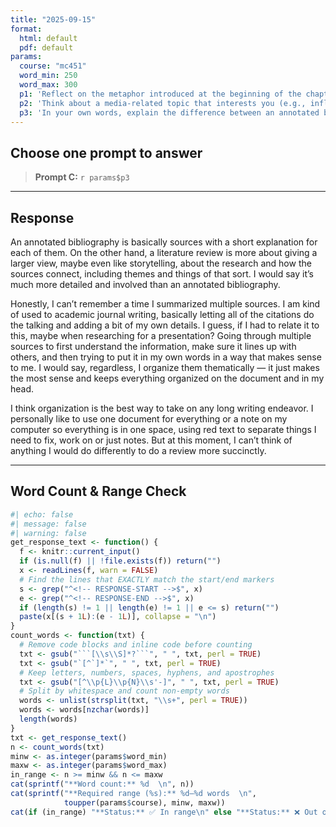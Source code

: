 ```yaml
---
title: "2025-09-15"
format:
  html: default
  pdf: default
params:
  course: "mc451"
  word_min: 250
  word_max: 300
  p1: 'Reflect on the metaphor introduced at the beginning of the chapter: walking into a conversation that’s already underway. Have you ever had that experience in real life (in class, online, or at work)? What happened when you did—or didn’t—take the time to listen first? How does that scenario relate to the role of the literature review in research? Why is it important to understand what’s already been said before adding your ideas?'
  p2: 'Think about a media-related topic that interests you (e.g., influencer culture, video game violence, media portrayals of mental health). Now imagine you are preparing to write a literature review on that topic. What kind of “gap” would you look for to justify a new study? Would it be a topical void, a contradiction, or an overlooked perspective? Why does that kind of gap matter in media research?'
  p3: 'In your own words, explain the difference between an annotated bibliography and a proper literature review. Why is that difference significant? Reflect on a time when you had to summarize multiple sources for a paper or project. Did you organize those sources thematically, or treat each one individually? Looking ahead, how will your approach change when writing your literature review?'
---
```


## Choose **one** prompt to answer

> **Prompt C:** `r params$p3`

---

## Response

<!-- RESPONSE-START -->
An annotated bibliography is basically sources with a short explanation for each of them. On the other hand, a literature review is more about giving a larger view, maybe even like storytelling, about the research and how the sources connect, including themes and things of that sort. I would say it’s much more detailed and involved than an annotated bibliography.

Honestly, I can’t remember a time I summarized multiple sources. I am kind of used to academic journal writing, basically letting all of the citations do the talking and adding a bit of my own details. I guess, if I had to relate it to this, maybe when researching for a presentation? Going through multiple sources to first understand the information, make sure it lines up with others, and then trying to put it in my own words in a way that makes sense to me. I would say, regardless, I organize them thematically — it just makes the most sense and keeps everything organized on the document and in my head.

I think organization is the best way to take on any long writing endeavor. I personally like to use one document for everything or a note on my computer so everything is in one space, using red text to separate things I need to fix, work on or just notes. But at this moment, I can’t think of anything I would do differently to do a review more succinctly.
<!-- RESPONSE-END -->

---

## Word Count & Range Check

```r
#| echo: false
#| message: false
#| warning: false
get_response_text <- function() {
  f <- knitr::current_input()
  if (is.null(f) || !file.exists(f)) return("")
  x <- readLines(f, warn = FALSE)
  # Find the lines that EXACTLY match the start/end markers
  s <- grep("^<!-- RESPONSE-START -->$", x)
  e <- grep("^<!-- RESPONSE-END -->$", x)
  if (length(s) != 1 || length(e) != 1 || e <= s) return("")
  paste(x[(s + 1L):(e - 1L)], collapse = "\n")
}
count_words <- function(txt) {
  # Remove code blocks and inline code before counting
  txt <- gsub("```[\\s\\S]*?```", " ", txt, perl = TRUE)
  txt <- gsub("`[^`]*`", " ", txt, perl = TRUE)
  # Keep letters, numbers, spaces, hyphens, and apostrophes
  txt <- gsub("[^\\p{L}\\p{N}\\s'-]", " ", txt, perl = TRUE)
  # Split by whitespace and count non-empty words
  words <- unlist(strsplit(txt, "\\s+", perl = TRUE))
  words <- words[nzchar(words)]
  length(words)
}
txt <- get_response_text()
n <- count_words(txt)
minw <- as.integer(params$word_min)
maxw <- as.integer(params$word_max)
in_range <- n >= minw && n <= maxw
cat(sprintf("**Word count:** %d  \n", n))
cat(sprintf("**Required range (%s):** %d–%d words  \n",
            toupper(params$course), minw, maxw))
cat(if (in_range) "**Status:** ✅ In range\n" else "**Status:** ❌ Out of range\n")
```
